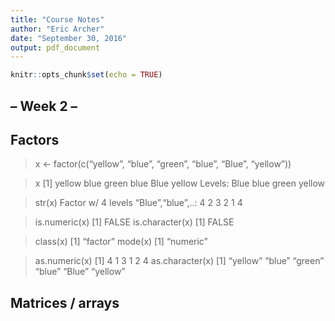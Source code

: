 ```yaml
---
title: "Course Notes"
author: "Eric Archer"
date: "September 30, 2016"
output: pdf_document
---
```


```r
knitr::opts_chunk$set(echo = TRUE)
```

## -- Week 2 --

## Factors

> x <- factor(c("yellow", "blue", "green", "blue", "Blue", "yellow"))

> x
[1] yellow blue   green  blue   Blue   yellow
Levels: Blue blue green yellow

> str(x)
 Factor w/ 4 levels "Blue","blue",..: 4 2 3 2 1 4

> is.numeric(x)
[1] FALSE
> is.character(x)
[1] FALSE

> class(x)
[1] "factor"
> mode(x)
[1] "numeric”

> as.numeric(x)
[1] 4 1 3 1 2 4
> as.character(x)
[1] "yellow" "blue"   "green"  "blue"   "Blue"   "yellow"


## Matrices / arrays
